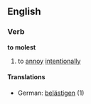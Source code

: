 ==English==
===Verb===
'''to molest'''
# to [[annoy]] [[intention]]ally
====Translations====
*German: [[belästigen]] (1)